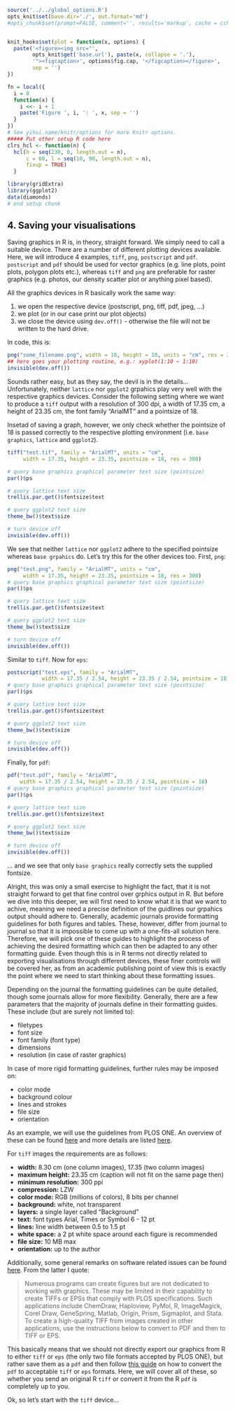 ```r
source('../../global_options.R')
opts_knit$set(base.dir='./', out.format='md')
#opts_chunk$set(prompt=FALSE, comment='', results='markup', cache = cch, cache.path = '../../book_cache/', fig.path = '../../book_figures/', fig.align = 'center')


knit_hooks$set(plot = function(x, options) {
  paste('<figure><img src="',
        opts_knit$get('base.url'), paste(x, collapse = '.'),
        '"><figcaption>', options$fig.cap, '</figcaption></figure>',
        sep = '')
})

fn = local({
  i = 0
  function(x) {
    i <<- i + 1
    paste('Figure ', i, ': ', x, sep = '')
  }
})
# See yihui.name/knitr/options for more Knitr options.
##### Put other setup R code here
clrs_hcl <- function(n) {
  hcl(h = seq(230, 0, length.out = n), 
      c = 60, l = seq(10, 90, length.out = n), 
      fixup = TRUE)
  }

library(gridExtra)
library(ggplot2)
data(diamonds)
# end setup chunk
```

## 4. Saving your visualisations

Saving graphics in R is, in theory, straight forward. We simply need to call a suitable device. There are a number of different plotting devices available. Here, we will introduce 4 examples, `tiff`, `png`, `postscript` and `pdf`. `postscript` and `pdf` should be used for vector graphics (e.g. line plots, point plots, polygon plots etc.), whereas `tiff` and `png` are preferable for raster graphics (e.g. photos, our density scatter plot or anything pixel based).

All the graphics devices in R basically work the same way:

1. we open the respective device (postscript, png, tiff, pdf, jpeg, ...)
2. we plot (or in our case print our plot objects)
3. we close the device using `dev.off()` - otherwise the file will not be written to the hard drive.

In code, this is:

```r
png("some_filename.png", width = 10, height = 10, units = "cm", res = 300)
## here goes your plotting routine, e.g.: xyplot(1:10 ~ 1:10)
invisible(dev.off())
```

Sounds rather easy, but as they say, the devil is in the details... Unfortunately, neither `lattice` nor `ggplot2` grpahics play very well with the respective graphics devices. Consider the following setting where we want to produce a `tiff` output with a resolution of 300 dpi, a width of 17.35 cm, a height of 23.35 cm, the font family "ArialMT" and a pointsize of 18.

Insetad of saving a graph, however, we only check whether the pointsize of 18 is passed correctly to the respective plotting environment (i.e. `base graphics`, `lattice` and `ggplot2`).

```r
tiff("test.tif", family = "ArialMT", units = "cm",
     width = 17.35, height = 23.35, pointsize = 18, res = 300)

# query base graphics graphical parameter text size (pointsize)
par()$ps

# query lattice text size
trellis.par.get()$fontsize$text

# query ggplot2 text size
theme_bw()$text$size

# turn device off
invisible(dev.off())
```

We see that neither `lattice` nor `ggplot2` adhere to the specified pointsize whereas `base grpahics` do. Let's try this for the other devices too. First, `png`:

```r
png("test.png", family = "ArialMT", units = "cm",
     width = 17.35, height = 23.35, pointsize = 18, res = 300)
# query base graphics graphical parameter text size (pointsize)
par()$ps

# query lattice text size
trellis.par.get()$fontsize$text

# query ggplot2 text size
theme_bw()$text$size

# turn device off
invisible(dev.off())
```

Similar to `tiff`. Now for `eps`:

```r
postscript("test.eps", family = "ArialMT",
           width = 17.35 / 2.54, height = 23.35 / 2.54, pointsize = 18)
# query base graphics graphical parameter text size (pointsize)
par()$ps

# query lattice text size
trellis.par.get()$fontsize$text

# query ggplot2 text size
theme_bw()$text$size

# turn device off
invisible(dev.off())
```

Finally, for `pdf`:

```r
pdf("test.pdf", family = "ArialMT",
    width = 17.35 / 2.54, height = 23.35 / 2.54, pointsize = 18)
# query base graphics graphical parameter text size (pointsize)
par()$ps

# query lattice text size
trellis.par.get()$fontsize$text

# query ggplot2 text size
theme_bw()$text$size

# turn device off
invisible(dev.off())
```

... and we see that only `base graphics` really correctly sets the supplied fontsize.

Alright, this was only a small exercise to highlight the fact, that it is not straight forward to get that fine control over grphics output in R. But before we dive into this deeper, we will first need to know what it is that we want to achive, meaning we need a precise definition of the guidlines our grpahics output should adhere to. Generally, academic journals provide formatting guidelines for both figures and tables. These, however, differ from journal to journal so that it is impossible to come up with a one-fits-all solution here. Therefore, we will pick one of these guides to highlight the process of achieving the desired formatting which can then be adapted to any other formatting guide. Even though this is in R terms not directly related to exporting visualisations through different devices, these finer controls will be covered her, as from an academic publishing point of view this is exactly the point where we need to start thinking about these formatting issues.

Depending on the journal the formatting guidelines can be quite detailed, though some journals allow for more flexibility. Generally, there are a few parameters that the majority of journals define in their formatting guides. These include (but are surely not limited to):

* filetypes
* font size
* font family (font type)
* dimensions
* resolution (in case of raster graphics)

In case of more rigid formatting guidelines, further rules may be imposed on:

* color mode
* background colour
* lines and strokes
* file size
* orientation

As an example, we will use the guidelines from PLOS ONE. An overview of these can be found [here](http://www.plosone.org/static/figureGuidelines#figures) and more details are listed [here](http://www.plosone.org/static/figureSpecifications). 

For `tiff` images the requirements are as follows:

* __width:__ 8.30 cm (one column images), 17.35 (two column images)
* __maximum height:__ 23.35 cm (caption will not fit on the same page then)
* __minimum resolution:__ 300 ppi
* __compression:__ LZW
* __color mode:__ RGB (millions of colors), 8 bits per channel
* __background:__ white, not transparent
* __layers:__ a single layer called "Background"
* __text:__ font types Arial, Times or Symbol 6 - 12 pt
* __lines:__ line width between 0.5 to 1.5 pt
* __white space:__ a 2 pt white space around each figure is recommended
* __file size:__ 10 MB max
* __orientation:__ up to the author

Additionally, some general remarks on software related issues can be found [here](http://www.plosone.org/static/figureInstructions). From the latter I quote:

> Numerous programs can create figures but are not dedicated to working with graphics. These may be limited in their capability to create TIFFs or EPSs that comply with PLOS specifications. Such applications include ChemDraw, Haploview, PyMol, R, ImageMagick, Corel Draw, GeneSpring, Matlab, Origin, Prism, Sigmaplot, and Stata. To create a high-quality TIFF from images created in other applications, use the instructions below to convert to PDF and then to TIFF or EPS.

This basically means that we should not directly export our graphics from R to either `tiff` or `eps` (the only two file formats accepted by PLOS ONE), but rather save them as a `pdf` and then follow [this guide](http://www.plosone.org/static/figureInstructions#convertingfigs) on how to convert the `pdf` to acceptable `tiff` or `eps` formats. Here, we will cover all of these, so whether you send an original R `tiff` or convert it from the R `pdf` is completely up to you.

Ok, so let's start with the `tiff` device...
